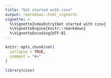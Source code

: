 ```yaml
---
title: "Get started with czso"
output: rmarkdown::html_vignette
vignette: >
  %\VignetteIndexEntry{Get started with czso}
  %\VignetteEngine{knitr::rmarkdown}
  %\VignetteEncoding{UTF-8}
---
```


```r
knitr::opts_chunk$set(
  collapse = TRUE,
  comment = "#>"
)
```

```r
library(czso)
```
